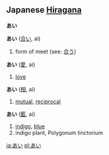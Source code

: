 == Japanese [[Hiragana]] ==
'''あい''' 

'''あい''' ([[合い]], ai)

# form of meet (see: [[合う]])

'''あい''' ([[愛]], ai)

# [[love]]

'''あい''' ([[相]], ai)

# [[mutual]], [[reciprocal]]

'''あい''' ([[藍]], ai)

# [[indigo]], [[blue]]
# indigo plant, Polygonum tinctorium

[[ja:あい]]
[[pl:あい]]